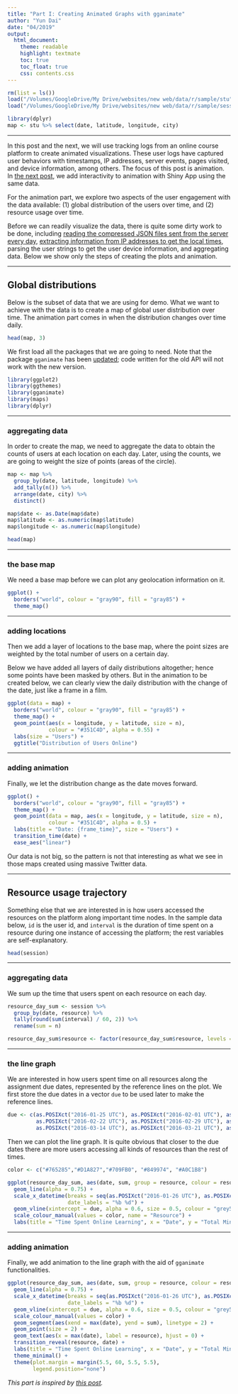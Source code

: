 ```yaml
---
title: "Part I: Creating Animated Graphs with gganimate"
author: "Yun Dai"
date: "04/2019"
output: 
  html_document:
    theme: readable
    highlight: textmate
    toc: true
    toc_float: true
    css: contents.css
---
```


```r
rm(list = ls())
load("/Volumes/GoogleDrive/My Drive/websites/new web/data/r/sample/stu")
load("/Volumes/GoogleDrive/My Drive/websites/new web/data/r/sample/session")

library(dplyr)
map <- stu %>% select(date, latitude, longitude, city)
```

******
In this post and the next, we will use tracking logs from an online course platform to create animated visualizations. These user logs have captured user behaviors with timestamps, IP addresses, server events, pages visited, and device information, among others. The focus of this post is animation. In [the next post](https://shanghai.hosting.nyu.edu/data/r/case-2-2-shinyapp.html), we add interactivity to animation with Shiny App using the same data. 

For the animation part, we explore two aspects of the user engagement with the data available: (1) global distribution of the users over time, and (2) resource usage over time.

Before we can readily visualize the data, there is quite some dirty work to be done, including [reading the compressed JSON files sent from the server every day](https://shanghai.hosting.nyu.edu/data/r/reading-data.html#reading_a_lot_of_compressed_json_files), [extracting information from IP addresses to get the local times](https://shanghai.hosting.nyu.edu/data/r/local-time.html), parsing the user strings to get the user device information, and aggregating data. Below we show only the steps of creating the plots and animation.

******
## Global distributions 
Below is the subset of data that we are using for demo. What we want to achieve with the data is to create a map of global user distribution over time. The animation part comes in when the distribution changes over time daily. 
```r
head(map, 3)
```

We first load all the packages that we are going to need. Note that the package `gganimate` has been [updated](https://github.com/thomasp85/gganimate); code written for the old API will not work with the new version. 
```r
library(ggplot2)
library(ggthemes)
library(gganimate)
library(maps)
library(dplyr)
```

******
### aggregating data
In order to create the map, we need to aggregate the data to obtain the counts of users at each location on each day. Later, using the counts, we are going to weight the size of points (areas of the circle).
```r
map <- map %>%
  group_by(date, latitude, longitude) %>%
  add_tally(n()) %>%
  arrange(date, city) %>%
  distinct()

map$date <- as.Date(map$date)
map$latitude <- as.numeric(map$latitude) 
map$longitude <- as.numeric(map$longitude) 

head(map)
```

******
### the base map
We need a base map before we can plot any geolocation information on it.
```r
ggplot() +
  borders("world", colour = "gray90", fill = "gray85") +
  theme_map()
```

******
### adding locations
Then we add a layer of locations to the base map, where the point sizes are weighted by the total number of users on a certain day. 

Below we have added all layers of daily distributions altogether; hence some points have been masked by others. But in the animation to be created below, we can clearly view the daily distribution with the change of the date, just like a frame in a film. 
```r
ggplot(data = map) +
  borders("world", colour = "gray90", fill = "gray85") +
  theme_map() + 
  geom_point(aes(x = longitude, y = latitude, size = n), 
             colour = "#351C4D", alpha = 0.55) +
  labs(size = "Users") +
  ggtitle("Distribution of Users Online") 
```


******
### adding animation
Finally, we let the distribution change as the date moves forward. 
```r
ggplot() +
  borders("world", colour = "gray90", fill = "gray85") +
  theme_map() + 
  geom_point(data = map, aes(x = longitude, y = latitude, size = n), 
             colour = "#351C4D", alpha = 0.5) +
  labs(title = "Date: {frame_time}", size = "Users") +
  transition_time(date) +
  ease_aes("linear")
```

Our data is not big, so the pattern is not that interesting as what we see in those maps created using massive Twitter data.

******
## Resource usage trajectory
Something else that we are interested in is how users accessed the resources on the platform along important time nodes. In the sample data below, `id` is the user id, and `interval` is the duration of time spent on a resource during one instance of accessing the platform; the rest variables are self-explanatory.

```r
head(session)
```

******
### aggregating data
We sum up the time that users spent on each resource on each day.
```r
resource_day_sum <- session %>% 
  group_by(date, resource) %>%
  tally(round(sum(interval) / 60, 2)) %>%
  rename(sum = n)

resource_day_sum$resource <- factor(resource_day_sum$resource, levels = c("Watch", "Task", "Read", "Intro", "Slides"))
```


******
### the line graph
We are interested in how users spent time on all resources along the assignment due dates, represented by the reference lines on the plot. We first store the due dates in a vector `due` to be used later to make the reference lines. 
```r
due <- c(as.POSIXct("2016-01-25 UTC"), as.POSIXct("2016-02-01 UTC"), as.POSIXct("2016-02-15 UTC"), 
         as.POSIXct("2016-02-22 UTC"), as.POSIXct("2016-02-29 UTC"), as.POSIXct("2016-03-07 UTC"),
         as.POSIXct("2016-03-14 UTC"), as.POSIXct("2016-03-21 UTC"), as.POSIXct("2016-03-28 UTC"))
```

Then we can plot the line graph. It is quite obvious that closer to the due dates there are more users accessing all kinds of resources than the rest of times.
```r
color <- c("#765285","#D1A827","#709FB0", "#849974", "#A0C1B8")

ggplot(resource_day_sum, aes(date, sum, group = resource, colour = resource)) + 
  geom_line(alpha = 0.75) + 
  scale_x_datetime(breaks = seq(as.POSIXct("2016-01-26 UTC"), as.POSIXct("2016-04-02 UTC"), "7 days"), 
                   date_labels = "%b %d") +
  geom_vline(xintercept = due, alpha = 0.6, size = 0.5, colour = "grey55") +
  scale_colour_manual(values = color, name = "Resource") +
  labs(title = "Time Spent Online Learning", x = "Date", y = "Total Minutes of All Students/ Day") 
```

******
### adding animation
Finally, we add animation to the line graph with the aid of `gganimate` functionalities. 
```r
ggplot(resource_day_sum, aes(date, sum, group = resource, colour = resource)) + 
  geom_line(alpha = 0.75) + 
  scale_x_datetime(breaks = seq(as.POSIXct("2016-01-26 UTC"), as.POSIXct("2016-04-02 UTC"), "7 days"), 
                   date_labels = "%b %d") +
  geom_vline(xintercept = due, alpha = 0.6, size = 0.5, colour = "grey55") +
  scale_colour_manual(values = color) +
  geom_segment(aes(xend = max(date), yend = sum), linetype = 2) + 
  geom_point(size = 2) + 
  geom_text(aes(x = max(date), label = resource), hjust = 0) + 
  transition_reveal(resource, date) + 
  labs(title = "Time Spent Online Learning", x = "Date", y = "Total Minutes of All Students/ Day") + 
  theme_minimal() + 
  theme(plot.margin = margin(5.5, 60, 5.5, 5.5),
        legend.position="none")
```

*This part is inspired by [this post](https://github.com/thomasp85/gganimate/wiki/Temperature-time-series).*